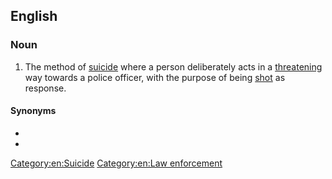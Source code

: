 ==English==
{{wikipedia}}

===Noun===
{{en-noun|suicides by cop}}

# {{label|en|informal}} The method of [[suicide]] where a person deliberately acts in a [[threatening]] way towards a police officer, with the purpose of being [[shot]] as response.

====Synonyms====
* {{l|en|copicide}}
* {{l|en|death by cop}}

[[Category:en:Suicide]]
[[Category:en:Law enforcement]]